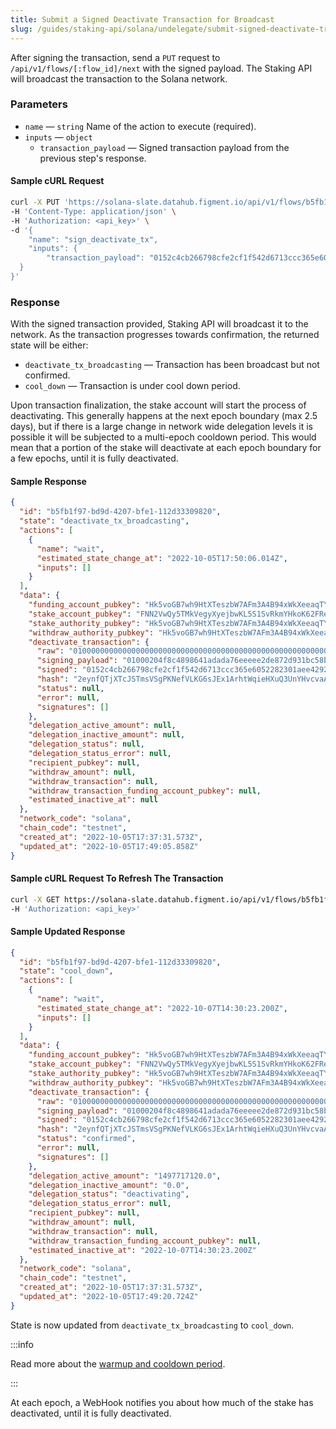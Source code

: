 ```yaml
---
title: Submit a Signed Deactivate Transaction for Broadcast
slug: /guides/staking-api/solana/undelegate/submit-signed-deactivate-transaction
---
```


After signing the transaction, send a `PUT` request to `/api/v1/flows/[:flow_id]/next` with the signed payload.
The Staking API will broadcast the transaction to the Solana network.

### Parameters

- `name` &mdash; `string` Name of the action to execute (required).
- `inputs` &mdash; `object`
  - `transaction_payload` &mdash; Signed transaction payload from the previous step's response.

#### Sample cURL Request

```bash {5-8}
curl -X PUT 'https://solana-slate.datahub.figment.io/api/v1/flows/b5fb1f97-bd9d-4207-bfe1-112d33309820/next' \
-H 'Content-Type: application/json' \
-H 'Authorization: <api_key>' \
-d '{
	"name": "sign_deactivate_tx",
	"inputs": {
		"transaction_payload": "0152c4cb266798cfe2cf1f542d6713ccc365e6052282301aee4292217326c0dff37ca07a39df7930b96570242b5b7405ce2bde1f748f75c1b9e833829cbdc9520b01000204f8c4898641adada76eeeee2de872d931bc58bfb2ce5b79734e32808cc501a534d57c96845584709596f8fb1e1be584d1be3e8f258cdba157ab5a3cb8397e712606a1d8179137542a983437bdfe2a7ab2557f535c8a78722b68a49dc00000000006a7d51718c774c928566398691d5eb68b5eb8a39b4b6d5c73555b2100000000f40a7dc3da4a140d6dbc49cb6652f7a652896f98d99b63bb63027fbb5b6c26000102030103000405000000"
  }
}'
```

### Response

With the signed transaction provided, Staking API will broadcast it to the network. As the transaction progresses towards confirmation, the returned state will be either:

- `deactivate_tx_broadcasting` &mdash; Transaction has been broadcast but not confirmed.
- `cool_down` &mdash; Transaction is under cool down period.

Upon transaction finalization, the stake account will start the process of deactivating.
This generally happens at the next epoch boundary (max 2.5 days), but if there is a large change in network wide delegation levels it is possible it will be subjected to a multi-epoch cooldown period.
This would mean that a portion of the stake will deactivate at each epoch boundary for a few epochs, until it is fully deactivated.

#### Sample Response

```json {3}
{
  "id": "b5fb1f97-bd9d-4207-bfe1-112d33309820",
  "state": "deactivate_tx_broadcasting",
  "actions": [
    {
      "name": "wait",
      "estimated_state_change_at": "2022-10-05T17:50:06.014Z",
      "inputs": []
    }
  ],
  "data": {
    "funding_account_pubkey": "Hk5voGB7wh9HtXTeszbW7AFm3A4B94xWkXeeaqTYspqy",
    "stake_account_pubkey": "FNN2VwQy5TMkVegyXyejbwKL5S1SvRkmYHkoK62FReo7",
    "stake_authority_pubkey": "Hk5voGB7wh9HtXTeszbW7AFm3A4B94xWkXeeaqTYspqy",
    "withdraw_authority_pubkey": "Hk5voGB7wh9HtXTeszbW7AFm3A4B94xWkXeeaqTYspqy",
    "deactivate_transaction": {
      "raw": "010000000000000000000000000000000000000000000000000000000000000000000000000000000000000000000000000000000000000000000000000000000001000204f8c4898641adada76eeeee2de872d931bc58bfb2ce5b79734e32808cc501a534d57c96845584709596f8fb1e1be584d1be3e8f258cdba157ab5a3cb8397e712606a1d8179137542a983437bdfe2a7ab2557f535c8a78722b68a49dc00000000006a7d51718c774c928566398691d5eb68b5eb8a39b4b6d5c73555b2100000000f40a7dc3da4a140d6dbc49cb6652f7a652896f98d99b63bb63027fbb5b6c26000102030103000405000000",
      "signing_payload": "01000204f8c4898641adada76eeeee2de872d931bc58bfb2ce5b79734e32808cc501a534d57c96845584709596f8fb1e1be584d1be3e8f258cdba157ab5a3cb8397e712606a1d8179137542a983437bdfe2a7ab2557f535c8a78722b68a49dc00000000006a7d51718c774c928566398691d5eb68b5eb8a39b4b6d5c73555b2100000000f40a7dc3da4a140d6dbc49cb6652f7a652896f98d99b63bb63027fbb5b6c26000102030103000405000000",
      "signed": "0152c4cb266798cfe2cf1f542d6713ccc365e6052282301aee4292217326c0dff37ca07a39df7930b96570242b5b7405ce2bde1f748f75c1b9e833829cbdc9520b01000204f8c4898641adada76eeeee2de872d931bc58bfb2ce5b79734e32808cc501a534d57c96845584709596f8fb1e1be584d1be3e8f258cdba157ab5a3cb8397e712606a1d8179137542a983437bdfe2a7ab2557f535c8a78722b68a49dc00000000006a7d51718c774c928566398691d5eb68b5eb8a39b4b6d5c73555b2100000000f40a7dc3da4a140d6dbc49cb6652f7a652896f98d99b63bb63027fbb5b6c26000102030103000405000000",
      "hash": "2eynfQTjXTcJSTmsVSgPKNefVLKG6sJEx1ArhtWqieHXuQ3UnYHvcvaArscjsaCz2WBuSTTALNf6rAaCj9iN8Ddk",
      "status": null,
      "error": null,
      "signatures": []
    },
    "delegation_active_amount": null,
    "delegation_inactive_amount": null,
    "delegation_status": null,
    "delegation_status_error": null,
    "recipient_pubkey": null,
    "withdraw_amount": null,
    "withdraw_transaction": null,
    "withdraw_transaction_funding_account_pubkey": null,
    "estimated_inactive_at": null
  },
  "network_code": "solana",
  "chain_code": "testnet",
  "created_at": "2022-10-05T17:37:31.573Z",
  "updated_at": "2022-10-05T17:49:05.858Z"
}
```

#### Sample cURL Request To Refresh The Transaction

```bash
curl -X GET https://solana-slate.datahub.figment.io/api/v1/flows/b5fb1f97-bd9d-4207-bfe1-112d33309820 \
-H 'Authorization: <api_key>'
```

#### Sample Updated Response

```json {3}
{
  "id": "b5fb1f97-bd9d-4207-bfe1-112d33309820",
  "state": "cool_down",
  "actions": [
    {
      "name": "wait",
      "estimated_state_change_at": "2022-10-07T14:30:23.200Z",
      "inputs": []
    }
  ],
  "data": {
    "funding_account_pubkey": "Hk5voGB7wh9HtXTeszbW7AFm3A4B94xWkXeeaqTYspqy",
    "stake_account_pubkey": "FNN2VwQy5TMkVegyXyejbwKL5S1SvRkmYHkoK62FReo7",
    "stake_authority_pubkey": "Hk5voGB7wh9HtXTeszbW7AFm3A4B94xWkXeeaqTYspqy",
    "withdraw_authority_pubkey": "Hk5voGB7wh9HtXTeszbW7AFm3A4B94xWkXeeaqTYspqy",
    "deactivate_transaction": {
      "raw": "010000000000000000000000000000000000000000000000000000000000000000000000000000000000000000000000000000000000000000000000000000000001000204f8c4898641adada76eeeee2de872d931bc58bfb2ce5b79734e32808cc501a534d57c96845584709596f8fb1e1be584d1be3e8f258cdba157ab5a3cb8397e712606a1d8179137542a983437bdfe2a7ab2557f535c8a78722b68a49dc00000000006a7d51718c774c928566398691d5eb68b5eb8a39b4b6d5c73555b2100000000f40a7dc3da4a140d6dbc49cb6652f7a652896f98d99b63bb63027fbb5b6c26000102030103000405000000",
      "signing_payload": "01000204f8c4898641adada76eeeee2de872d931bc58bfb2ce5b79734e32808cc501a534d57c96845584709596f8fb1e1be584d1be3e8f258cdba157ab5a3cb8397e712606a1d8179137542a983437bdfe2a7ab2557f535c8a78722b68a49dc00000000006a7d51718c774c928566398691d5eb68b5eb8a39b4b6d5c73555b2100000000f40a7dc3da4a140d6dbc49cb6652f7a652896f98d99b63bb63027fbb5b6c26000102030103000405000000",
      "signed": "0152c4cb266798cfe2cf1f542d6713ccc365e6052282301aee4292217326c0dff37ca07a39df7930b96570242b5b7405ce2bde1f748f75c1b9e833829cbdc9520b01000204f8c4898641adada76eeeee2de872d931bc58bfb2ce5b79734e32808cc501a534d57c96845584709596f8fb1e1be584d1be3e8f258cdba157ab5a3cb8397e712606a1d8179137542a983437bdfe2a7ab2557f535c8a78722b68a49dc00000000006a7d51718c774c928566398691d5eb68b5eb8a39b4b6d5c73555b2100000000f40a7dc3da4a140d6dbc49cb6652f7a652896f98d99b63bb63027fbb5b6c26000102030103000405000000",
      "hash": "2eynfQTjXTcJSTmsVSgPKNefVLKG6sJEx1ArhtWqieHXuQ3UnYHvcvaArscjsaCz2WBuSTTALNf6rAaCj9iN8Ddk",
      "status": "confirmed",
      "error": null,
      "signatures": []
    },
    "delegation_active_amount": "1497717120.0",
    "delegation_inactive_amount": "0.0",
    "delegation_status": "deactivating",
    "delegation_status_error": null,
    "recipient_pubkey": null,
    "withdraw_amount": null,
    "withdraw_transaction": null,
    "withdraw_transaction_funding_account_pubkey": null,
    "estimated_inactive_at": "2022-10-07T14:30:23.200Z"
  },
  "network_code": "solana",
  "chain_code": "testnet",
  "created_at": "2022-10-05T17:37:31.573Z",
  "updated_at": "2022-10-05T17:49:20.724Z"
}
```

State is now updated from `deactivate_tx_broadcasting` to `cool_down`.

:::info

Read more about the [warmup and cooldown period](https://docs.solana.com/cluster/stake-delegation-and-rewards#stake-warmup-cooldown-withdrawal).

:::

At each epoch, a WebHook notifies you about how much of the stake has deactivated, until it is fully deactivated.
